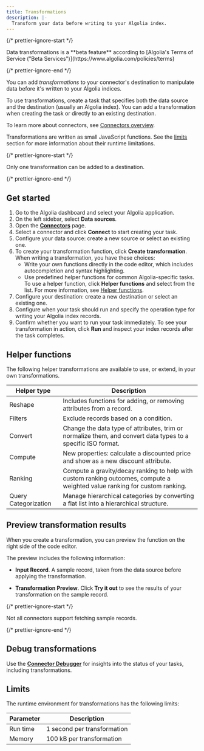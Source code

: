 ```yaml
---
title: Transformations
description: |-
  Transform your data before writing to your Algolia index.
---
```


{/* prettier-ignore-start */}

<Info>
  Data transformations is a **beta feature** according
  to [Algolia's Terms of Service ("Beta Services")](https://www.algolia.com/policies/terms)
</Info>

{/* prettier-ignore-end */}

You can add _transformations_ to your connector's destination to manipulate data before it's written to your Algolia indices.

To use transformations, create a task that specifies both the data source and the destination (usually an Algolia index).
You can add a transformation when creating the task or directly to an existing destination.

To learn more about connectors, see [Connectors overview](/guides/sending-and-managing-data/send-and-update-your-data/connectors/overview/).

Transformations are written as small JavaScript functions.
See the [limits](#limits) section for more information about their runtime limitations.

{/* prettier-ignore-start */}

<Note>
  Only one transformation can be added to a destination.
</Note>

{/* prettier-ignore-end */}

## Get started

1. Go to the Algolia dashboard and select your Algolia application.
1. On the left sidebar, select **Data sources**.
1. Open the [**Connectors**](https://dashboard.algolia.com/connectors) page.
1. Select a connector and click **Connect** to start creating your task.
1. Configure your data source: create a new source or select an existing one.
1. To create your transformation function, click **Create transformation**.
   When writing a transformation, you have these choices:
   - Write your own functions directly in the code editor, which includes autocompletion and syntax highlighting.
   - Use predefined helper functions for common Algolia-specific tasks.
     To use a helper function, click **Helper functions** and select from the list.
     For more information, see [Helper functions](#helper-functions).
1. Configure your destination: create a new destination or select an existing one.
1. Configure when your task should run and specify the operation type for writing your Algolia index records.
1. Confirm whether you want to run your task immediately.
   To see your transformation in action, click **Run** and inspect your index records after the task completes.

## Helper functions

The following helper transformations are available to use, or extend, in your own transformations.

| Helper type          | Description                                                                                                                |
| -------------------- | -------------------------------------------------------------------------------------------------------------------------- |
| Reshape              | Includes functions for adding, or removing attributes from a record.                                                       |
| Filters              | Exclude records based on a condition.                                                                                      |
| Convert              | Change the data type of attributes, trim or normalize them, and convert data types to a specific ISO format.               |
| Compute              | New properties: calculate a discounted price and show as a new discount attribute.                                         |
| Ranking              | Compute a gravity/decay ranking to help with custom ranking outcomes, compute a weighted value ranking for custom ranking. |
| Query Categorization | Manage hierarchical categories by converting a flat list into a hierarchical structure.                                    |

## Preview transformation results

When you create a transformation, you can preview the function on the right side of the code editor.

The preview includes the following information:

- **Input Record**.
  A sample record, taken from the data source before applying the transformation.

- **Transformation Preview**.
  Click **Try it out** to see the results of your transformation on the sample record.

{/* prettier-ignore-start */}

<Note>
  Not all connectors support fetching sample records.
</Note>

{/* prettier-ignore-end */}

## Debug transformations

Use the [**Connector Debugger**](https://dashboard.algolia.com/connectors/debugger) for insights into the status of your tasks, including transformations.

## Limits

The runtime environment for transformations has the following limits:

| Parameter | Description                 |
| --------- | --------------------------- |
| Run time  | 1 second per transformation |
| Memory    | 100 kB per transformation   |
